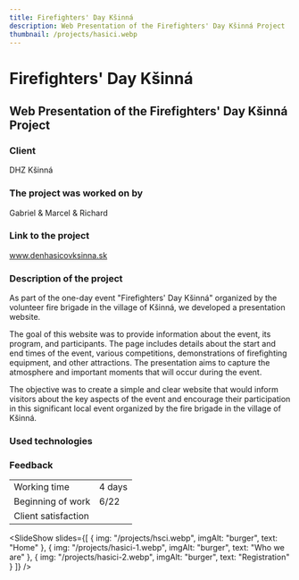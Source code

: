 ```yaml
---
title: Firefighters' Day Kšinná
description: Web Presentation of the Firefighters' Day Kšinná Project
thumbnail: /projects/hasici.webp
---
```



# Firefighters' Day Kšinná

## Web Presentation of the Firefighters' Day Kšinná Project

### Client

DHZ Kšinná

### The project was worked on by

Gabriel & Marcel & Richard

### Link to the project

www.denhasicovksinna.sk

### Description of the project

As part of the one-day event "Firefighters' Day Kšinná" organized by the volunteer fire brigade in the village of Kšinná, we developed a presentation website.

The goal of this website was to provide information about the event, its program, and participants. The page includes details about the start and end times of the event, various competitions, demonstrations of firefighting equipment, and other attractions. The presentation aims to capture the atmosphere and important moments that will occur during the event.

The objective was to create a simple and clear website that would inform visitors about the key aspects of the event and encourage their participation in this significant local event organized by the fire brigade in the village of Kšinná.

### Used technologies

<div class="not-prose mt-5 flex flex-wrap gap-7">
  <Technology name="HTML" color="#eb6539" size={40}>
    <Icon name="vscode-icons:file-type-html" size={40} />
  </Technology>
  <Technology name="CSS" color="#cf6e9e" size={40}>
    <Icon name="vscode-icons:file-type-sass" size={40} />
  </Technology>
  <Technology name="JavaScript" color="#f6e12d" size={40}>
    <Icon name="vscode-icons:file-type-js-official" size={40} />
  </Technology>
</div>

### Feedback

|                     |            |
| ------------------- | ---------- |
| Working time    | 4 days     |
| Beginning of work | 6/22       |
| Client satisfaction  | <StarsRating rating={5} />|

<SlideShow
  slides={[
{ img: "/projects/hsci.webp", imgAlt: "burger", text: "Home" },
{ img: "/projects/hasici-1.webp", imgAlt: "burger", text: "Who we are" },
{ img: "/projects/hasici-2.webp", imgAlt: "burger", text: "Registration" }
]}
/>

